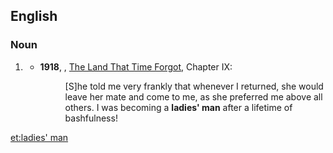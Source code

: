 ==English==

===Noun===
{{en-noun|head=[[ladies']] [[man]]|ladies' men}}

# {{context|idiomatic|lang=en}} {{alternative form of|lady's man|lang=en}}
#* '''1918''', {{w|Edgar Rice Burroughs}}, [[w:The Land That Time Forgot (novel)|The Land That Time Forgot]], Chapter IX:
#*: [S]he told me very frankly that whenever I returned, she would leave her mate and come to me, as she preferred me above all others. I was becoming a '''ladies' man''' after a lifetime of bashfulness!

[[et:ladies' man]]